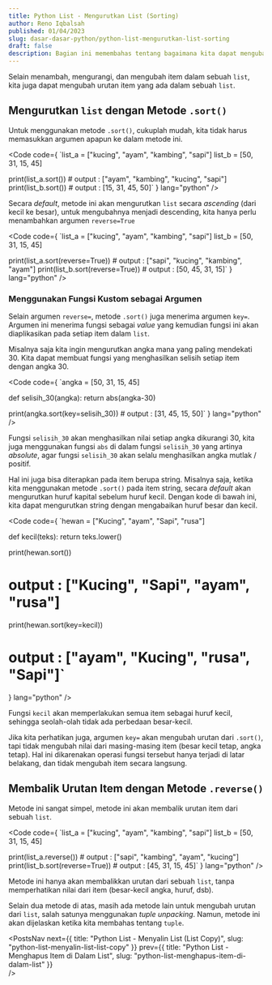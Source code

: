 ```yaml
---
title: Python List - Mengurutkan List (Sorting)
author: Reno Iqbalsah
published: 01/04/2023
slug: dasar-dasar-python/python-list-mengurutkan-list-sorting
draft: false
description: Bagian ini memembahas tentang bagaimana kita dapat mengubah urutan item-item di dalam sebuah list pada bahasa pemrograman Python. Misalnya mengurutkan secara ascending dan descending, membalik urutan (reverse), dan menukar posisi item.
---
```


Selain menambah, mengurangi, dan mengubah item dalam sebuah `list`, kita juga dapat mengubah urutan item yang ada dalam sebuah `list`.

## Mengurutkan `list` dengan Metode `.sort()`

Untuk menggunakan metode `.sort()`, cukuplah mudah, kita tidak harus memasukkan argumen apapun ke dalam metode ini.

<Code
code={
`list_a = ["kucing", "ayam", "kambing", "sapi"]
list_b = [50, 31, 15, 45]

print(list_a.sort()) # output : ["ayam", "kambing", "kucing", "sapi"]
print(list_b.sort()) # output : [15, 31, 45, 50]`
}
lang="python"
/>

Secara _default_, metode ini akan mengurutkan `list` secara _ascending_ (dari kecil ke besar), untuk mengubahnya menjadi descending, kita hanya perlu menambahkan argumen
`reverse=True`

<Code
code={
`list_a = ["kucing", "ayam", "kambing", "sapi"]
list_b = [50, 31, 15, 45]

print(list_a.sort(reverse=True)) # output : ["sapi", "kucing", "kambing", "ayam"]
print(list_b.sort(reverse=True)) # output : [50, 45, 31, 15]`
}
lang="python"
/>

### Menggunakan Fungsi Kustom sebagai Argumen

Selain argumen `reverse=`, metode `.sort()` juga menerima argumen `key=`. Argumen ini menerima fungsi sebagai _value_ yang kemudian fungsi ini akan diaplikasikan pada setiap
item dalam `list`.

Misalnya saja kita ingin mengurutkan angka mana yang paling mendekati 30. Kita dapat membuat fungsi yang menghasilkan selisih setiap item dengan angka 30.

<Code
code={
`angka = [50, 31, 15, 45]

def selisih_30(angka):
    return abs(angka-30)

print(angka.sort(key=selisih_30)) # output : [31, 45, 15, 50]`
}
lang="python"
/>

Fungsi `selisih_30` akan menghasilkan nilai setiap angka dikurangi 30, kita juga menggunakan fungsi `abs` di dalam fungsi `selisih_30` yang artinya _absolute_, agar fungsi 
`selisih_30` akan selalu menghasilkan angka mutlak / positif.

Hal ini juga bisa diterapkan pada item berupa string. Misalnya saja, ketika kita menggunakan metode `.sort()` pada item string, secara _default_ akan mengurutkan huruf kapital
sebelum huruf kecil. Dengan kode di bawah ini, kita dapat mengurutkan string dengan mengabaikan huruf besar dan kecil.

<Code
code={
`hewan = ["Kucing", "ayam", "Sapi", "rusa"]

def kecil(teks):
    return teks.lower()

print(hewan.sort()) 
# output : ["Kucing", "Sapi", "ayam", "rusa"]

print(hewan.sort(key=kecil))
 # output : ["ayam", "Kucing", "rusa", "Sapi"]`
}
lang="python"
/>

Fungsi `kecil` akan memperlakukan semua item sebagai huruf kecil, sehingga seolah-olah tidak ada perbedaan besar-kecil.

Jika kita perhatikan juga, argumen `key=` akan mengubah urutan dari `.sort()`, tapi tidak mengubah nilai dari masing-masing item (besar kecil tetap, angka tetap). Hal ini dikarenakan
operasi fungsi tersebut hanya terjadi di latar belakang, dan tidak mengubah item secara langsung.

## Membalik Urutan Item dengan Metode `.reverse()`

Metode ini sangat simpel, metode ini akan membalik urutan item dari sebuah `list`.

<Code
code={
`list_a = ["kucing", "ayam", "kambing", "sapi"]
list_b = [50, 31, 15, 45]

print(list_a.reverse()) # output : ["sapi", "kambing", "ayam", "kucing"]
print(list_b.sort(reverse=True)) # output : [45, 31, 15, 45]`
}
lang="python"
/>

Metode ini hanya akan membalikkan urutan dari sebuah `list`, tanpa memperhatikan nilai dari item (besar-kecil angka, huruf, dsb).

Selain dua metode di atas, masih ada metode lain untuk mengubah urutan dari `list`, salah satunya menggunakan _tuple unpacking_. Namun, metode ini akan dijelaskan ketika kita
membahas tentang `tuple`.

<PostsNav
  next={{
    title: "Python List - Menyalin List (List Copy)",
    slug: "python-list-menyalin-list-list-copy"
  }}
  prev={{
    title: "Python List - Menghapus Item di Dalam List",
    slug: "python-list-menghapus-item-di-dalam-list"
  }}  
/>